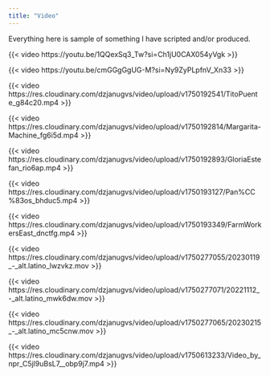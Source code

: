 ```yaml
---
title: "Video"
---
```


Everything here is sample of something I have scripted and/or produced. 

<!-- Row 1 -->
::: {.grid}
::: {.g-col-6}
{{< video https://youtu.be/1QQexSq3_Tw?si=Ch1jU0CAX054yVgk >}}

:::

::: {.g-col-6}
{{< video https://youtu.be/cmGGgGgUG-M?si=Ny9ZyPLpfnV_Xn33 >}}

:::
:::


<!-- Row 2 -->
::: {.grid}
::: {.g-col-4}
{{< video https://res.cloudinary.com/dzjanugvs/video/upload/v1750192541/TitoPuente_g84c20.mp4 >}}

:::

::: {.g-col-4}
{{< video https://res.cloudinary.com/dzjanugvs/video/upload/v1750192814/Margarita-Machine_fg6i5d.mp4 >}}


:::

::: {.g-col-4}
{{< video https://res.cloudinary.com/dzjanugvs/video/upload/v1750192893/GloriaEstefan_rio6ap.mp4 >}}



:::
:::


<!-- Row 3 -->
::: {.grid}
::: {.g-col-4}
{{< video https://res.cloudinary.com/dzjanugvs/video/upload/v1750193127/Pan%CC%83os_bhduc5.mp4 >}}

:::

::: {.g-col-4}
{{< video https://res.cloudinary.com/dzjanugvs/video/upload/v1750193349/FarmWorkersEast_dnctfg.mp4 >}}

:::

::: {.g-col-4}
{{< video https://res.cloudinary.com/dzjanugvs/video/upload/v1750277055/20230119_-_alt.latino_lwzvkz.mov >}}

:::
:::


<!-- Row 4 -->
::: {.grid}
::: {.g-col-4}
{{< video https://res.cloudinary.com/dzjanugvs/video/upload/v1750277071/20221112_-_alt.latino_mwk6dw.mov >}}

:::

::: {.g-col-4}
{{< video https://res.cloudinary.com/dzjanugvs/video/upload/v1750277065/20230215_-_alt.latino_mc5cnw.mov >}}

:::

::: {.g-col-4}
{{< video https://res.cloudinary.com/dzjanugvs/video/upload/v1750613233/Video_by_npr_C5jl9uBsL7__obp9j7.mp4 >}}


:::
:::